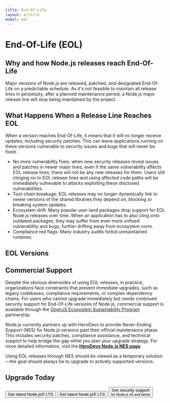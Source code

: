 ```yaml
---
title: End-Of-Life
layout: article
modal: eol
---
```


# End-Of-Life (EOL)

## Why and how Node.js releases reach End-Of-Life

Major versions of Node.js are released, patched, and designated End-Of-Life on a predictable schedule. As it's not feasible to maintain all release lines in perpetuity, after a planned maintenance period, a Node.js major release line will stop being maintained by the project.

## What Happens When a Release Line Reaches EOL

When a version reaches End-Of-Life, it means that it will no longer receive updates, including security patches. This can leave applications running on these versions vulnerable to security issues and bugs that will never be fixed.

- No more vulnerability fixes: when new security releases reveal issues and patches in newer major lines, even if the same vulnerability affects EOL release lines, there will not be any new releases for them. Users still clinging on to EOL release lines and using affected code paths will be immediately vulnerable to attacks exploiting these disclosed vulnerabilities. 
- Tool-chain breakage: EOL releases may no longer dynamically link to newer versions of the shared libraries they depend on, blocking or breaking system updates.
- Ecosystem drift: Many popular user-land packages drop support for EOL Node.js releases over time. When an application has to also cling onto outdated packages, they may suffer from even more unfixed vulnerability and bugs, further drifting away from ecosystem norm.
- Compliance red flags: Many industry audits forbid unmaintained runtimes.

## EOL Versions

<EOLTable />

## Commercial Support

Despite the obvious downsides of using EOL releases, in practice, organizations face constraints that prevent immediate upgrades, such as legacy codebases, compliance requirements, or complex dependency chains. For users who cannot upgrade immediately but needs continued security support for End-Of-Life versions of Node.js, commercial support is available through the [OpenJS Ecosystem Sustainability Program](https://openjsf.org/partners) partnership.

Node.js currently partners up with HeroDevs to provide Never-Ending Support (NES) for Node.js versions past their official maintenance phase. This includes security patches, compliance assistance, and technical support to help bridge the gap while you plan your upgrade strategy. For more detailed information, visit the [**HeroDevs Node.js NES page**](https://www.herodevs.com/support/node-nes?utm_source=NodeJS+&utm_medium=Link&utm_campaign=Nodejs_eol_support).

Using EOL releases through NES should be viewed as a temporary solution—the goal should always be to upgrade to actively supported versions.

## Upgrade Today

<div className="flex flex-col gap-2">
  <Button kind="special" className="!hidden dark:!block" href="/download">Get latest Node.js® LTS</Button>
  <Button kind="primary" className="!block dark:!hidden" href="/download">Get latest Node.js® LTS</Button>

  <Button kind="secondary" className="!block" href="https://www.herodevs.com/support/node-nes?utm_source=NodeJS+&utm_medium=Link&utm_campaign=Nodejs_eol_support">
    <span>Get security support</span>
    <br />
    <small className="!text-xs">for Node.js 18 and below</small>
  </Button>
</div>
